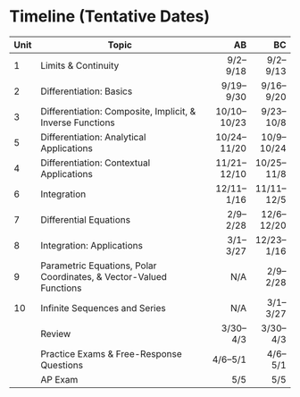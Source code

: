 \newpage

# Timeline (Tentative Dates)

| Unit| Topic                                            | AB           | BC       |
|-----|--------------------------------------------------|-------------:|---------:|
| 1 | Limits & Continuity                                | 9/2--9/18    |9/2--9/13
| 2 | Differentiation: Basics                            | 9/19--9/30   |9/16--9/20
| 3 | Differentiation: Composite, Implicit, & Inverse Functions | 10/10--10/23 |9/23--10/8
| 5 | Differentiation: Analytical Applications           | 10/24--11/20 |10/9--10/24
| 4 | Differentiation: Contextual Applications           | 11/21--12/10 |10/25--11/8
| 6 | Integration                                        | 12/11--1/16  |11/11--12/5
| 7 | Differential Equations                             | 2/9--2/28    |12/6--12/20
| 8 | Integration: Applications                          | 3/1--3/27    |12/23--1/16
| 9 | Parametric Equations, Polar Coordinates, & Vector-Valued Functions | N/A    |2/9--2/28
| 10| Infinite Sequences and Series                      | N/A          |3/1--3/27
|   | Review                                             | 3/30--4/3    |3/30--4/3
|   | Practice Exams & Free-Response Questions           | 4/6--5/1     |4/6--5/1
|   | AP Exam                                            | 5/5          |5/5

<!-- # Schedule{#sch} -->

<!-- ## September{-} -->

<!-- ### Sept. 2{-} -->

<!-- > **1.1** Introducing Calculus: Can Change Occur at an Instant? -->

<!-- > `CHA-1.A` Interpret the rate of change at an instant in terms of average rates of change over intervals containing that instant. -->

<!-- **Homework** -->

<!--   * Follow instructions in Section \@ref(khan) to join Mr. Li's designated Khan Academy classroom for AP Calculus AB. -->
<!--   * Khan Academy: -->
<!--   * Textbook: -->


<!-- ### Sept. 3{-} -->

<!-- ## October{-} -->
<!-- ## November{-} -->
<!-- ## December{-} -->

